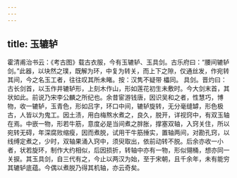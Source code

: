 ```yaml
---
---
---
```

title: 玉辘轳
---




霍清甫治书云：《考古图》载古衣服，今有玉辘轳、玉具剑。古乐府曰：“腰间辘轳剑。”此器，以块然之璞，既解为环，中复为转关，而上下之隙，仅通丝发，作宛转其间，今之名玉工者，往往叹其所未睹。按：汉隽不疑带 櫑同。 具剑。晋灼曰：古长剑首，以玉作井辘轳形，上刻木作山，形如莲花初生未敷时。今大剑末首，其状如此。前说乃宋李公麟之所纪也。余昔宦游钱唐，因识吴和之者，性慧巧，博物，收一辘轳，玉青色，形如吕字，环口中间，辘轳旋转，无分毫缝罅，形色极古，人皆以为鬼工。因土渍，用白梅熬水煮之，良久，脱开，详视窍中，有双玉轴在焉。中嵌一物，形若牛筋，意度必是当间煮之胖胀，撑塞双轴，入窍关住，所以宛转无碍，年深腐败缩瘦，因而煮脱，试用干牛筋捶实，置轴两间，对勘孔窍，以线缚定煮之，少时，双轴果涌入窍中，须臾取出，依前动转不脱。后余亦收一小者，状若旋环，制作大约相似，后因损折，转轴中亦有一物，形似翎桶，想亦同一关捩。其玉具剑，自三代有之，今止以两汉为始，至于宋朝，且千余年，未有能穷其辘轳底蕴。今偶以煮脱乃得其机轴，亦云奇矣。